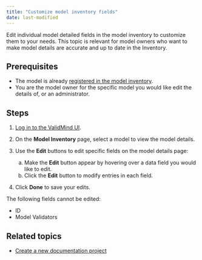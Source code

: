 ```yaml
---
title: "Customize model inventory fields"
date: last-modified
---
```


Edit individual model detailed fields in the model inventory to customize them to your needs. This topic is relevant for model owners who want to make model details are accurate and up to date in the Inventory. 

## Prerequisites

* The model is already [registered in the model inventory](register-models-in-model-inventory.qmd).
* You are the model owner for the specific model you would like edit the details of, or an administrator.

## Steps

<!--- NR TO DO Check with Mehdi: these steps didn't work for me, can't edit. Wrong permissions maybe? --->

1. [Log in to the ValidMind UI]({{< var vm_ui >}}).

2. On the **Model Inventory** page, select a model to view the model details.

3. Use the **Edit** buttons to edit specific fields on the model details page: 

   a. Make the **Edit** button appear by hovering over a data field you would like to edit.
   b. Click the **Edit** button to modify entries in each field.

4. Click **Done** to save your edits.

::: {.column-margin}
::: {.callout-tip}
The following fields cannot be edited:

- ID
- Model Validators
:::
:::

<!---
## Troubleshooting

[Include any common issues or errors that may arise during the task and how to resolve them.]
--->

## Related topics

* [Create a new documentation project](create-documentation-projects.qmd)
<!--- TO DO We don't seem to have a topic for this
* [Edit a documentation project]()
--->

